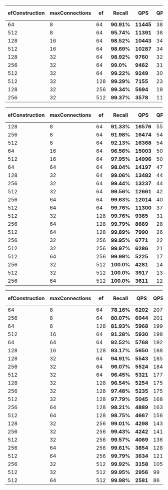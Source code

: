 
<Tabs groupId="limits">
<TabItem value="1" label="Limit 1">

|efConstruction | maxConnections | ef | **Recall** | **QPS** | QPS/vCore | Mean Latency | p99 Latency | Import time |
| ----- | ----- | ----- | ----- | ----- | ----- | ----- | ----- | ----- |
| 64 | 8 | 64 | **90.91%** | **11445** | 381 | 2.59ms | 3.44ms | 186s |
| 512 | 8 | 64 | **95.74%** | **11391** | 380 | 2.6ms | 3.4ms | 286s |
| 128 | 16 | 64 | **98.52%** | **10443** | 348 | 2.83ms | 3.77ms | 204s |
| 512 | 16 | 64 | **98.69%** | **10287** | 343 | 2.87ms | 3.94ms | 314s |
| 128 | 32 | 64 | **98.92%** | **9760**| 325 | 3.03ms | 4.15ms | 203s |
| 256 | 32 | 64 | **99.0%** | **9462** | 315 | 3.13ms | 4.36ms | 243s |
| 512 | 32 | 64 | **99.22%** | **9249** | 308 | 3.2ms | 4.68ms | 351s |
| 512 | 32 | 128 | **99.29%** | **7155** | 238 | 4.14ms | 5.84ms | 351s |
| 128 | 32 | 256 | **99.34%** | **5694** | 190 | 5.21ms | 6.94ms | 203s |
| 256 | 32 | 512 | **99.37%** | **3578** | 119 | 8.27ms | 11.2ms | 243s |

</TabItem>
<TabItem value="10" label="Limit 10">

| efConstruction | maxConnections | ef | **Recall** | **QPS** | QPS/vCore | Mean Latency | p99 Latency | Import time |
| ----- | ----- | ----- | ----- | ----- | ----- | ----- | ----- | ----- |
| 128 | 8 | 64 | **91.33%** | **16576** | 553 | 1.75ms | 2.82ms | 178s |
| 256 | 8 | 64 | **91.98%** | **16474** | 549 | 1.76ms | 2.87ms | 205s |
| 512 | 8 | 64 | **92.13%** | **16368** | 546 | 1.77ms | 2.85ms | 272s |
| 64 | 16 | 64 | **96.56%** | **15003** | 500 | 1.93ms | 2.94ms | 160s |
| 512 | 16 | 64 | **97.95%** | **14996** | 500 | 1.92ms | 2.78ms | 308s |
| 64 | 64 | 64 | **98.04%** | **14197** | 473 | 2.05ms | 3.14ms | 167s |
| 128 | 32 | 64 | **99.06%** | **13482** | 449 | 2.17ms | 3.07ms | 184s |
| 256 | 32 | 64 | **99.44%** | **13237** | 441 | 2.2ms | 3.22ms | 261s |
| 512 | 32 | 64 | **99.56%** | **12661** | 422 | 2.31ms | 3.32ms | 354s |
| 256 | 64 | 64 | **99.63%** | **12014** | 400 | 2.43ms | 3.37ms | 276s |
| 512 | 64 | 64 | **99.76%** | **11300** | 377 | 2.58ms | 3.56ms | 388s |
| 512 | 32 | 128 | **99.76%** | **9365** | 312 | 3.14ms | 4.73ms | 354s |
| 256 | 64 | 128 | **99.79%** | **8669** | 289 | 3.34ms | 4.67ms | 276s |
| 512 | 64 | 128 | **99.89%** | **7990** | 266 | 3.65ms | 5.09ms | 388s |
| 256 | 32 | 256 | **99.95%** | **6771** | 226 | 4.32ms | 5.84ms | 261s |
| 512 | 32 | 256 | **99.97%** | **6286** | 210 | 4.66ms | 6.33ms | 354s |
| 512 | 64 | 256 | **99.99%** | **5225** | 174 | 5.55ms | 8.11ms | 388s |
| 256 | 32 | 512 | **100.0%** | **4281** | 143 | 6.84ms | 9.55ms | 261s |
| 512 | 32 | 512 | **100.0%** | **3917** | 131 | 7.47ms | 10.33ms | 354s |
| 256 | 64 | 512 | **100.0%** | **3611** | 120 | 8.03ms | 12.03ms | 276s |

</TabItem>
<TabItem value="100" label="Limit 100">

| efConstruction | maxConnections | ef | **Recall** | **QPS** | QPS/vCore | Mean Latency | p99 Latency | Import time |
| ----- | ----- | ----- | ----- | ----- | ----- | ----- | ----- | ----- |
| 64 | 8 | 64 | **78.16%** | **6202** | 207 | 4.55ms | 6.21ms | 152s |
| 256 | 8 | 64 | **80.07%** | **6044** | 201 | 4.59ms | 8.59ms | 205s |
| 64 | 8 | 128 | **81.93%** | **5968** | 199 | 4.73ms | 6.98ms | 152s |
| 512 | 16 | 64 | **91.28%** | **5930** | 198 | 4.75ms | 6.86ms | 308s |
| 64 | 64 | 64 | **92.52%** | **5768** | 192 | 4.91ms | 6.38ms | 167s |
| 128 | 16 | 128 | **93.17%** | **5650** | 188 | 5.02ms | 6.47ms | 185s |
| 128 | 32 | 64 | **94.91%** | **5543** | 185 | 5.13ms | 6.81ms | 184s |
| 256 | 32 | 64 | **96.07%** | **5524** | 184 | 5.12ms | 6.71ms | 261s |
| 512 | 32 | 64 | **96.45%** | **5321** | 177 | 5.32ms | 7.51ms | 354s |
| 128 | 32 | 128 | **96.54%** | **5254** | 175 | 5.42ms | 7.01ms | 184s |
| 256 | 32 | 128 | **97.48%** | **5235** | 175 | 5.43ms | 7.34ms | 261s |
| 512 | 32 | 128 | **97.79%** | **5045** | 168 | 5.65ms | 7.15ms | 354s |
| 256 | 64 | 128 | **98.21%** | **4889** | 163 | 5.86ms | 7.75ms | 276s |
| 512 | 64 | 128 | **98.75%** | **4667** | 156 | 6.13ms | 7.85ms | 388s |
| 128 | 32 | 256 | **99.01%** | **4298** | 143 | 6.71ms | 8.76ms | 184s |
| 256 | 32 | 256 | **99.43%** | **4242** | 141 | 6.77ms | 8.74ms | 261s |
| 512 | 32 | 256 | **99.57%** | **4069** | 136 | 7.1ms | 9.01ms | 354s |
| 256 | 64 | 256 | **99.61%** | **3854** | 128 | 7.47ms | 10.13ms | 276s |
| 512 | 64 | 256 | **99.79%** | **3634** | 121 | 7.92ms | 10.88ms | 388s |
| 256 | 32 | 512 | **99.92%** | **3158** | 105 | 9.18ms | 12.12ms | 261s |
| 512 | 32 | 512 | **99.95%** | **2956** | 99 | 9.8ms | 12.86ms | 354s |
| 512 | 64 | 512 | **99.98%** | **2581** | 86 | 11.21ms | 15.68ms | 388s |

</TabItem>
</Tabs>

